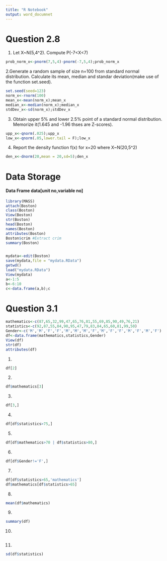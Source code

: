 ---
title: "R Notebook"
output: word_documnet
---

# Question 2.8

1. Let X~N(5,4^2). Compute P(-7<X<7)
```{r}
prob_norm_x<-pnorm(7,5,4)-pnorm(-7,5,4);prob_norm_x
```
2.Generate a random sample of size n=100 from standard normal distribution. Calculate its mean, median and standar deviation(make use of the function set.seed).
```{r}
set.seed(seed=123)
norm_x<-rnorm(100)
mean_x<-mean(norm_x);mean_x
median_x<-median(norm_x);median_x
stdDev_x<-sd(norm_x);stdDev_x
```

3. Obtain upper 5% and lower 2.5% point of a standard normal distribution.
Memorize it(1.645 and -1.96 thses are Z-scores).
```{r}
upp_x<-qnorm(.025);upp_x
low_x<-qnorm(.05,lower.tail = F);low_x
```

4. Report the density function f(x) for x=20 where X~N(20,5^2)
```{r}
den_x<-dnorm(20,mean = 20,sd=5);den_x
```
# Data Storage
#### Data Frame data[unit no,variable no]
```{r}
library(MASS)
attach(Boston)
class(Boston)
View(Boston)
str(Boston)
head(Boston)
names(Boston)
attributes(Boston)
Boston$crim #Extract crim
summary(Boston)


mydata<-edit(Boston)
save(mydata,file = "mydata.RData")
getwd()
load("mydata.RData")
View(mydata)
a<-1:5
b<-6:10
c<-data.frame(a,b);c
```

# Question 3.1


```{r}
mathematics<-c(87,65,32,99,47,65,76,81,55,69,85,90,49,76,21)
statistics<-c(92,87,55,84,90,95,47,79,83,84,65,60,81,99,50)
Gender<-c('M','M','F','F','M','M','M','F','M','F','F','M','F','M','F')
df<-data.frame(mathematics,statistics,Gender)
View(df)
str(df)
attributes(df)
```
1.
```{r}
df[2]
```
2.
```{r}
df$mathematics[3]
```
3.
```{r}
df[3,]
```
4.
```{r}
df[df$statistics>75,]
```
5.
```{r}
df[df$mathematics>70 | df$statistics>80,]
```

6.
```{r}
df[df$Gender!='F',]
```
7.
```{r}
df[df$statistics>65,'mathematics']
df$mathematics[df$statistics>65]
```
8.
```{r}
mean(df$mathematics)
```
9.
```{r}
summary(df)
```
10.
```{r}

```
11.
```{r}
sd(df$statistics)
```

